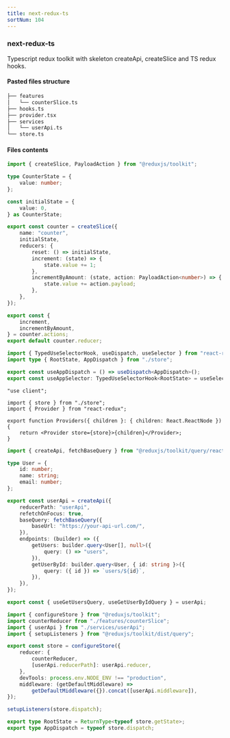 ```yaml
---
title: next-redux-ts
sortNum: 104
---
```

### next-redux-ts
Typescript redux toolkit with skeleton createApi, createSlice and TS redux hooks.
#### Pasted files structure
```bash
├── features
│   └── counterSlice.ts
├── hooks.ts
├── provider.tsx
├── services
│   └── userApi.ts
└── store.ts
```
#### Files contents
```ts title="./features/counterSlice.ts"
import { createSlice, PayloadAction } from "@reduxjs/toolkit";

type CounterState = {
    value: number;
};

const initialState = {
    value: 0,
} as CounterState;

export const counter = createSlice({
    name: "counter",
    initialState,
    reducers: {
        reset: () => initialState,
        increment: (state) => {
            state.value += 1;
        },
        incrementByAmount: (state, action: PayloadAction<number>) => {
            state.value += action.payload;
        },
    },
});

export const {
    increment,
    incrementByAmount,
} = counter.actions;
export default counter.reducer;
```
```ts title="./hooks.ts"
import { TypedUseSelectorHook, useDispatch, useSelector } from "react-redux";
import type { RootState, AppDispatch } from "./store";

export const useAppDispatch = () => useDispatch<AppDispatch>();
export const useAppSelector: TypedUseSelectorHook<RootState> = useSelector;
```
```tsx title="./provider.tsx"
"use client";

import { store } from "./store";
import { Provider } from "react-redux";

export function Providers({ children }: { children: React.ReactNode }) {
    return <Provider store={store}>{children}</Provider>;
}
```
```ts title="./services/userApi.ts"
import { createApi, fetchBaseQuery } from "@reduxjs/toolkit/query/react";

type User = {
    id: number;
    name: string;
    email: number;
};

export const userApi = createApi({
    reducerPath: "userApi",
    refetchOnFocus: true,
    baseQuery: fetchBaseQuery({
        baseUrl: "https://your-api-url.com/",
    }),
    endpoints: (builder) => ({
        getUsers: builder.query<User[], null>({
            query: () => "users",
        }),
        getUserById: builder.query<User, { id: string }>({
            query: ({ id }) => `users/${id}`,
        }),
    }),
});

export const { useGetUsersQuery, useGetUserByIdQuery } = userApi;
```
```ts title="./store.ts"
import { configureStore } from "@reduxjs/toolkit";
import counterReducer from "./features/counterSlice";
import { userApi } from "./services/userApi";
import { setupListeners } from "@reduxjs/toolkit/dist/query";

export const store = configureStore({
    reducer: {
        counterReducer,
        [userApi.reducerPath]: userApi.reducer,
    },
    devTools: process.env.NODE_ENV !== "production",
    middleware: (getDefaultMiddleware) =>
        getDefaultMiddleware({}).concat([userApi.middleware]),
});

setupListeners(store.dispatch);

export type RootState = ReturnType<typeof store.getState>;
export type AppDispatch = typeof store.dispatch;
```
